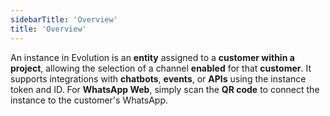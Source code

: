 ```yaml
---
sidebarTitle: 'Overview'
title: 'Overview'
---
```


An instance in Evolution is an **entity** assigned to a **customer within a project**, allowing the selection of a channel **enabled** for that **customer**. It supports integrations with **chatbots**, **events**, or **APIs** using the instance token and ID. For **WhatsApp Web**, simply scan the **QR code** to connect the instance to the customer's WhatsApp.